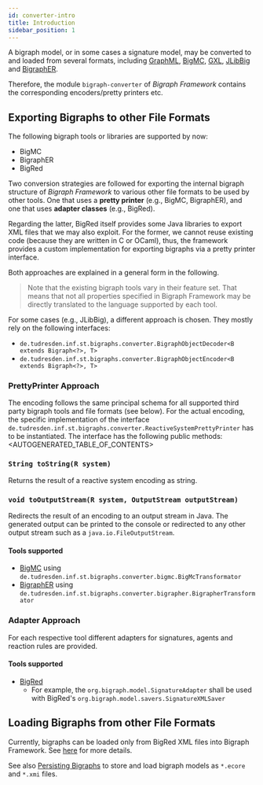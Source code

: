 ```yaml
---
id: converter-intro
title: Introduction
sidebar_position: 1
---
```


A bigraph model, or in some cases a signature model, may be converted to and loaded from several formats,
including [GraphML](http://graphml.graphdrawing.org/), [BigMC](http://bigraph.org/bigmc/), [GXL](http://www.gupro.de/GXL/), [JLibBig](https://bigraphs.github.io/jlibbig/) and
[BigraphER](http://www.dcs.gla.ac.uk/~michele/bigrapher.html).

Therefore, the module `bigraph-converter` of _Bigraph Framework_ contains the corresponding
encoders/pretty printers etc.

## Exporting Bigraphs to other File Formats

The following bigraph tools or libraries are supported by now:
- BigMC
- BigraphER
- BigRed

Two conversion strategies are followed for exporting the internal bigraph structure of _Bigraph Framework_ to various other file formats to be used by other tools. One that uses a **pretty printer** (e.g., BigMC, BigraphER), and one that uses **adapter classes** (e.g., BigRed).

Regarding the latter, BigRed itself provides some Java libraries to export XML files that we may also exploit.
For the former, we cannot reuse existing code (because they are written in C or OCaml), thus, the framework provides a custom implementation for exporting bigraphs via a pretty printer interface.

Both approaches are explained in a general form in the following.

> Note that the existing bigraph tools vary in their feature set.
> That means that not all properties specified in Bigraph Framework may be directly translated to the language supported by each tool.

For some cases (e.g., JLibBig), a different approach is chosen. They mostly rely on the following interfaces:
- `de.tudresden.inf.st.bigraphs.converter.BigraphObjectDecoder<B extends Bigraph<?>, T>`
- `de.tudresden.inf.st.bigraphs.converter.BigraphObjectEncoder<B extends Bigraph<?>, T>`

### PrettyPrinter Approach

The encoding follows the same principal schema for all supported third party bigraph tools and file formats (see below).
For the actual encoding, the specific implementation of the interface `de.tudresden.inf.st.bigraphs.converter.ReactiveSystemPrettyPrinter` has to be instantiated.
The interface has the following public methods:
<AUTOGENERATED_TABLE_OF_CONTENTS>

### `String toString(R system)`

Returns the result of a reactive system encoding as string.

### `void toOutputStream(R system, OutputStream outputStream)`
Redirects the result of an encoding to an output stream in Java.
The generated output can be printed to the console or redirected to any other output stream such as a `java.io.FileOutputStream`.

#### Tools supported

- [BigMC](bigmc-converter) using `de.tudresden.inf.st.bigraphs.converter.bigmc.BigMcTransformator`
- [BigraphER](bigrapher-converter) using `de.tudresden.inf.st.bigraphs.converter.bigrapher.BigrapherTransformator`

### Adapter Approach

For each respective tool different adapters for signatures, agents and reaction rules are provided.

#### Tools supported

- [BigRed](bigred-converter#exporting-to-bigred)
    - For example, the `org.bigraph.model.SignatureAdapter` shall be used with BigRed's `org.bigraph.model.savers.SignatureXMLSaver`



## Loading Bigraphs from other File Formats

Currently, bigraphs can be loaded only from BigRed XML files into Bigraph Framework. See [here](converter/bigred-converter#loading-bigred-xml-files-signatures-agents-rules-simulation-specification) for more details.

See also [Persisting Bigraphs](../persistence/persistence-intro) to store and load bigraph models as `*.ecore` and `*.xmi` files.